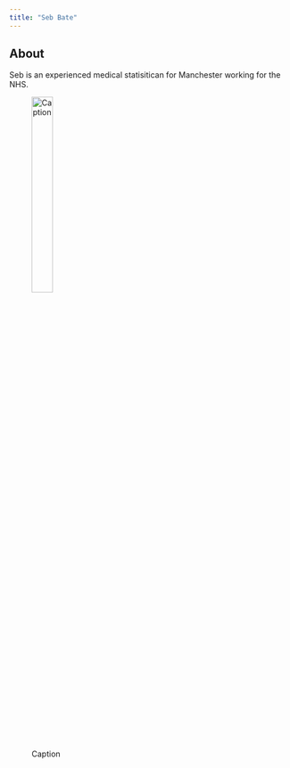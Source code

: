 ```yaml
---
title: "Seb Bate"
---
```


## About

Seb is an experienced medical statisitican for Manchester working for the NHS.

![Caption](images/pfp.jpg){width=30%}
